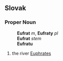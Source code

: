 ==Slovak==
===Proper Noun===
:'''Eufrat''' ''m'', '''Eufraty''' ''pl''
:'''Eufrat''' ''stem''
:'''Eufratu''' ''{{gensg}}''
:{{decpat}} {{chlap}}
# the river [[Euphrates]]